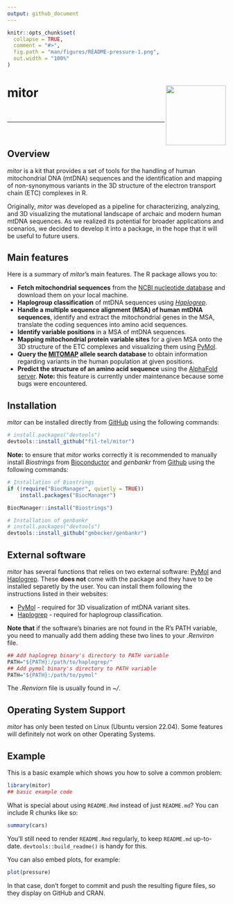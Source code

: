 ```yaml
---
output: github_document
---
```



<!-- README.md is generated from README.Rmd. Please edit that file -->

```r
knitr::opts_chunk$set(
  collapse = TRUE,
  comment = "#>",
  fig.path = "man/figures/README-pressure-1.png",
  out.width = "100%"
)
```

# mitor <img src="man/figures/logo.png" align="right" height="138" alt="" />

<!-- badges: start -->
<!-- badges: end -->
<br><hr><br>

## Overview

*mitor* is a kit that provides a set of tools for the handling of human mitochondrial DNA (mtDNA) sequences and the identification and mapping of non-synonymous variants in the 3D structure of the electron transport chain (ETC) complexes in R.

Originally, *mitor* was developed as a pipeline for characterizing, analyzing, and 3D visualizing the mutational landscape of archaic and modern human mtDNA sequences. As we realized its potential for broader applications and scenarios, we decided to develop it into a package, in the hope that it will be useful to future users.

## Main features

Here is a summary of *mitor*'s main features. The R package allows you to:

- **Fetch mitochondrial sequences** from the [NCBI nucleotide database](https://www.ncbi.nlm.nih.gov/nucleotide/) and download them on your local machine.
- **Haplogroup classification** of mtDNA sequences using [*Haplogrep*](https://haplogrep.i-med.ac.at/).
- **Handle a multiple sequence alignment (MSA) of human mtDNA sequences**, identify and extract the mitochondrial genes in the MSA, translate the coding sequences into amino acid sequences.
- **Identify variable positions** in a MSA of mtDNA sequences.
- **Mapping mitochondrial protein variable sites** for a given MSA onto the 3D structure of the ETC complexes and visualizing them using [PyMol](https://www.pymol.org/).
- **Query the [MITOMAP](https://www.mitomap.org/allelesearch.html) allele search database** to obtain information regarding variants in the human population at given positions.
- **Predict the structure of an amino acid sequence** using the [AlphaFold server](https://alphafoldserver.com/). **Note:** this feature is currently under maintenance because some bugs were encountered.

## Installation

*mitor* can be installed directly from [GitHub](https://github.com/) using the following commands:

``` r
# install.packages("devtools")
devtools::install_github("fil-tel/mitor")
```

**Note:** to ensure that *mitor* works correctly it is recommended to manually install *Biostrings* from [Bioconductor](https://www.bioconductor.org/) and *genbankr* from [Github](https://github.com/gmbecker/genbankr) using the following commands:

``` r
# Installation of Biostrings
if (!require("BiocManager", quietly = TRUE))
    install.packages("BiocManager")

BiocManager::install("Biostrings")
```

``` r
# Installation of genbankr
# install.packages("devtools")
devtools::install_github("gmbecker/genbankr")
```

## External software

*mitor* has several functions that relies on two external software: [PyMol](https://www.pymol.org/) and [Haplogrep](https://haplogrep.i-med.ac.at/). These **does not** come with the package and they have to be installed separetly by the user. You can install them following the instructions listed in their websites:

- [PyMol](https://pymol.org/dokuwiki/doku.php?id=installation) - required for 3D visualization of mtDNA variant sites.
- [Haplogrep](https://haplogrep.readthedocs.io/en/latest/installation/) - required for haplogroup classification.

**Note that** if the software's binaries are not found in the R's PATH variable, you need to manually add them adding these two lines to your *.Renviron* file.

``` r
## Add haplogrep binary's directory to PATH variable
PATH="${PATH}:/path/to/haplogrep/"
## Add pymol binary's directory to PATH variable
PATH="${PATH}:/path/to/pymol"
```

The *.Renviorn* file is usually found in *~/*.

## Operating System Support

*mitor* has only been tested on Linux (Ubuntu version 22.04). Some features will definitely not work on other Operating Systems.

## Example

This is a basic example which shows you how to solve a common problem:

```r
library(mitor)
## basic example code
```

What is special about using `README.Rmd` instead of just `README.md`? You can include R chunks like so:

```r
summary(cars)
```

You'll still need to render `README.Rmd` regularly, to keep `README.md` up-to-date. `devtools::build_readme()` is handy for this.

You can also embed plots, for example:

```r
plot(pressure)
```

In that case, don't forget to commit and push the resulting figure files, so they display on GitHub and CRAN.
